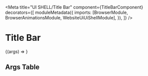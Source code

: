 


<Meta
  title="UI SHELL/Title Bar"
  component={TitleBarComponent}
  decorators={[
    moduleMetadata({
      imports: [BrowserModule, BrowserAnimationsModule, WebsiteUiUiShellModule],
    }),
  ]}
/>

# Title Bar

<Story height="500px" name="Default">
  {(args) => <drp-title-bar {...args} />}
</Story>

## Args Table

<ArgsTable of={TitleBarComponent} />
